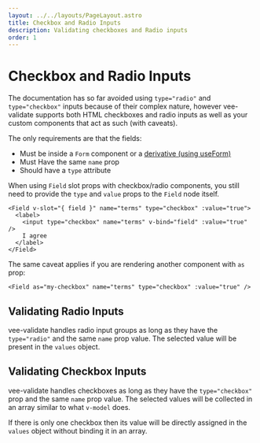 ```yaml
---
layout: ../../layouts/PageLayout.astro
title: Checkbox and Radio Inputs
description: Validating checkboxes and Radio inputs
order: 1
---
```



# Checkbox and Radio Inputs

The documentation has so far avoided using `type="radio"` and `type="checkbox"` inputs because of their complex nature, however vee-validate supports both HTML checkboxes and radio inputs as well as your custom components that act as such (with caveats).

The only requirements are that the fields:

<div class="features">

- Must be inside a `Form` component or a [derivative (using useForm)](/api/use-form#creating-custom-form-components)
- Must Have the same `name` prop
- Should have a `type` attribute

</div>

<DocTip title="Slot props and custom components">

When using `Field` slot props with checkbox/radio components, you still need to provide the `type` and `value` props to the `Field` node itself.

```vue-html
<Field v-slot="{ field }" name="terms" type="checkbox" :value="true">
  <label>
    <input type="checkbox" name="terms" v-bind="field" :value="true" />
    I agree
  </label>
</Field>
```

The same caveat applies if you are rendering another component with `as` prop:

```vue-html
<Field as="my-checkbox" name="terms" type="checkbox" :value="true" />
```

</DocTip>

## Validating Radio Inputs

vee-validate handles radio input groups as long as they have the `type="radio"` and the same `name` prop value. The selected value will be present in the `values` object.

<LiveExample client:visible id="vee-validate-v4-radio" />

## Validating Checkbox Inputs

vee-validate handles checkboxes as long as they have the `type="checkbox"` prop and the same `name` prop value. The selected values will be collected in an array similar to what `v-model` does.

<LiveExample client:visible id="vee-validate-v4-checkboxes" />

If there is only one checkbox then its value will be directly assigned in the `values` object without binding it in an array.
